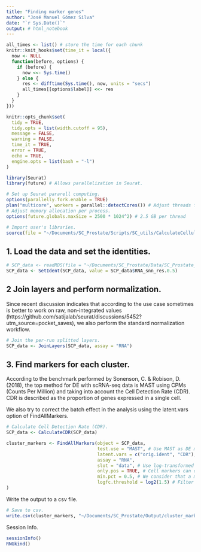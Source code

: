 ```yaml
---
title: "Finding marker genes"
author: "José Manuel Gómez Silva"
date: "`r Sys.Date()`"
output: # html_notebook
---
```


```r

all_times <- list() # store the time for each chunk
knitr::knit_hooks$set(time_it = local({
  now <- NULL
  function(before, options) {
    if (before) {
      now <<- Sys.time()
    } else {
      res <- difftime(Sys.time(), now, units = "secs")
      all_times[[options$label]] <<- res
    }
  }
}))

knitr::opts_chunk$set(
  tidy = TRUE,
  tidy.opts = list(width.cutoff = 95),
  message = FALSE,
  warning = FALSE,
  time_it = TRUE,
  error = TRUE,
  echo = TRUE,
  engine.opts = list(bash = "-l")
)
```

```r

library(Seurat)
library(future) # Allows parallelization in Seurat.

# Set up Seurat pararell computing.
options(parallelly.fork.enable = TRUE)
plan("multicore", workers = parallel::detectCores()) # Adjust threads for memory use.
# Adjust memory allocation per process.
options(future.globals.maxSize = 2500 * 1024^2) # 2.5 GB per thread

# Import user's libraries.
source(file = "~/Documents/SC_Prostate/Scripts/SC_utils/CalculateCellularDetectionRate.R")
```

## 1. Load the data and set the identities.

```r

# SCP_data <- readRDS(file = "~/Documents/SC_Prostate/Data/SC_Prostate_processed.rds")
SCP_data <- SetIdent(SCP_data, value = SCP_data$RNA_snn_res.0.5)
```

## 2 Join layers and perform normalization.

Since recent discussion indicates that according to the use case sometimes is better to work on raw, non-integrated values (https://github.com/satijalab/seurat/discussions/5452?utm_source=pocket_saves), we also perform the standard normalization workflow.

```r

# Join the per-run splitted layers.
SCP_data <- JoinLayers(SCP_data, assay = "RNA")
```

## 3. Find markers for each cluster.

According to the benchmark performed by Sonenson, C. & Robison, D. (2018), the top method for DE with scRNA-seq data is MAST using CPMs (Counts Per Million) and taking into account the Cell Detection Rate (CDR). CDR is described as the proportion of genes expressed in a single cell.

We also try to correct the batch effect in the analysis using the latent.vars option of FindAllMarkers.

```r

# Calculate Cell Detection Rate (CDR).
SCP_data <- CalculateCDR(SCP_data)

cluster_markers <- FindAllMarkers(object = SCP_data,
                                  test.use = "MAST", # Use MAST as DE method.
                                  latent.vars = c("orig.ident", "CDR"), # Correct by CDR and batch effect.
                                  assay = "RNA",
                                  slot = "data", # Use log-transformed CPMs.
                                  only.pos = TRUE, # Cell markers can only be positive markers.
                                  min.pct = 0.5, # We consider that a marker gene should be expressed in at least 50% of the cells.
                                  logfc.threshold = log2(1.5) # Filter by FC threshold.
)
```

Write the output to a csv file.

```r

# Save to csv.
write.csv(cluster_markers, "~/Documents/SC_Prostate/Output/cluster_markers_res=0.5.csv", row.names = TRUE)
```

Session Info.

```r

sessionInfo()
RNGkind()
```
